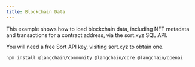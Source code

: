 ```yaml
---
title: Blockchain Data
---
```


This example shows how to load blockchain data, including NFT metadata and transactions for a contract address, via the sort.xyz SQL API.

You will need a free Sort API key, visiting sort.xyz to obtain one.


```bash npm
npm install @langchain/community @langchain/core @langchain/openai
```

<SortXyzBlockchain />
